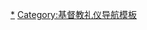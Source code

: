 {{navbox
|name=Holy Week
|title=[[圣周]]
|listclass=hlist
|list1=
* [[拉撒路聖週六]]
* [[棕枝主日|聖枝主日／棕枝主日]]
* [[濯足節|聖週星期四／設立聖体日]]
* [[聖週五|救主受難日]]
* [[聖週六|聖週星期六／復活前夕]]
* [[復活節|主復活日]]
}}<noinclude>
[[Category:圣周|*]]
[[Category:基督教礼仪导航模板]]
</noinclude>